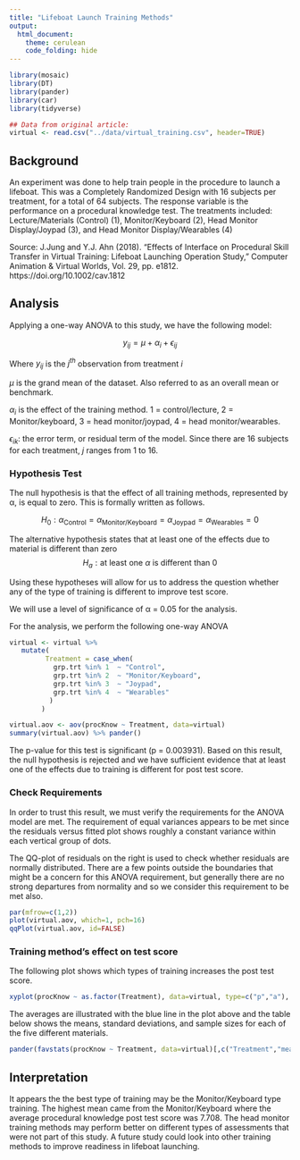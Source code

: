 ```yaml
---
title: "Lifeboat Launch Training Methods"
output: 
  html_document:
    theme: cerulean
    code_folding: hide
---
```



```r
library(mosaic)
library(DT)
library(pander)
library(car)
library(tidyverse)

## Data from original article:
virtual <- read.csv("../data/virtual_training.csv", header=TRUE) 

```

## Background



An experiment was done to help train people in the procedure to launch a lifeboat. This was a Completely Randomized Design with 16 subjects per treatment, for a total of 64 subjects. The response variable is the performance on a procedural knowledge test.  The treatments included: Lecture/Materials (Control) (1), Monitor/Keyboard (2), Head Monitor Display/Joypad (3), and Head Monitor Display/Wearables (4)

Source: J.Jung and Y.J. Ahn (2018). "Effects of Interface on Procedural Skill Transfer in Virtual Training: Lifeboat Launching Operation Study,"
Computer Animation & Virtual Worlds, Vol. 29, pp. e1812. https://doi.org/10.1002/cav.1812

<!-- ## The Data -->

<!-- ```{r, out.width=300} -->
<!-- #Show the full width of the "Wide" version of the late data: -->
<!-- pander(virtual, split.tables = Inf) -->
<!-- ``` -->


## Analysis

Applying a one-way ANOVA to this study, we have the following model:

$$
y_{ij} = \mu + \alpha_i + \epsilon_{ij}
$$

Where 
$y_{ij}$ is the $j^{th}$ observation from treatment $i$

$\mu$ is the grand mean of the dataset. Also referred to as an overall mean or benchmark.

$\alpha_i$ is the effect of the training method. 1 = control/lecture, 2 = Monitor/keyboard, 3 = head monitor/joypad, 4 = head monitor/wearables.

$\epsilon_{ik}$: the error term, or residual term of the model. Since there are 16 subjects for each treatment, $j$ ranges from 1 to 16.

### Hypothesis Test

The null hypothesis is that the effect of all training methods, represented by α, is equal to zero. This is formally written as follows.

$$ H_0:\alpha_\text{Control} = \alpha_\text{Monitor/Keyboard} = \alpha_\text{Joypad} = \alpha_\text{Wearables} = 0 $$

The alternative hypothesis states that at least one of the effects due to material is different than zero
$$ H_a: \text{at least one } \alpha \text{ is different than 0} $$

Using these hypotheses will allow for us to address the question whether any of the type of training is different to improve test score.

We will use a level of significance of α = 0.05 for the analysis.

For the analysis, we perform the following one-way ANOVA

```r
virtual <- virtual %>% 
   mutate(
         Treatment = case_when(
           grp.trt %in% 1  ~ "Control",
           grp.trt %in% 2  ~ "Monitor/Keyboard",
           grp.trt %in% 3  ~ "Joypad",
           grp.trt %in% 4  ~ "Wearables"
          )
        )

virtual.aov <- aov(procKnow ~ Treatment, data=virtual)
summary(virtual.aov) %>% pander()
```

The p-value for this test is significant (p = 0.003931).  Based on this result, the null hypothesis is rejected and we have sufficient evidence that at least one of the effects due to training is different for post test score.

### Check Requirements

In order to trust this result, we must verify the requirements for the ANOVA model are met. The requirement of equal variances appears to be met since the residuals versus fitted plot shows roughly a constant variance within each vertical group of dots.  

The QQ-plot of residuals on the right is used to check whether residuals are normally distributed.  There are a few points outside the boundaries that might be a concern for this ANOVA requirement, but generally there are no strong departures from normality and so we consider this requirement to be met also.

```r
par(mfrow=c(1,2))
plot(virtual.aov, which=1, pch=16)
qqPlot(virtual.aov, id=FALSE)
```
  
### Training method's effect on test score

The following plot shows which types of training increases the post test score.
```r
xyplot(procKnow ~ as.factor(Treatment), data=virtual, type=c("p","a"), main="Score based on Type of Training", xlab ="Treatment", ylab = "Test Score")
```

The averages are illustrated with the blue line in the plot above and the table below shows the means, standard deviations, and sample sizes for each of the five different materials.
```r
pander(favstats(procKnow ~ Treatment, data=virtual)[,c("Treatment","mean","sd","n")])
```

## Interpretation

It appears the the best type of training may be the Monitor/Keyboard type training.  The highest mean came from the Monitor/Keyboard where the average procedural knowledge post test score was 7.708. The head monitor training methods may perform better on different types of assessments that were not part of this study. A future study could look into other training methods to improve readiness in lifeboat launching. 